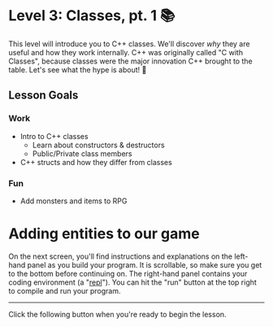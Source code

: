 # Level 3: Classes, pt. 1 📚

This level will introduce you to C++ classes. We'll discover _why_ they are useful and how
they work internally. C++ was originally called "C with Classes", because classes were the
major innovation C++ brought to the table. Let's see what the hype is about! 🧐

## Lesson Goals

### Work

- Intro to C++ classes
  - Learn about constructors & destructors
  - Public/Private class members
- C++ structs and how they differ from classes

### Fun

- Add monsters and items to RPG

# Adding entities to our game

On the next screen, you'll find instructions and explanations
on the left-hand panel as you build your program.
It is scrollable, so make sure you get to the bottom before continuing on.
The right-hand panel contains your coding environment
(a "[repl](https://docs.repl.it/)").
You can hit the "run" button at the top right to compile and run your program.

---

Click the following button when you're ready to begin the lesson.
